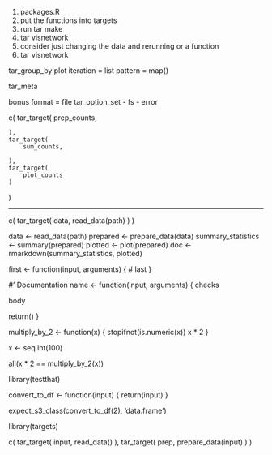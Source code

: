 1. packages.R
1. put the functions into targets
1. run tar make
1. tar visnetwork
1. consider just changing the data and rerunning or a function 
1. tar visnetwork





tar_group_by
plot
iteration = list
pattern = map()


tar_meta




bonus
format = file
tar_option_set
- fs 
- error






c(
    tar_target(
        prep_counts,

    ),
    tar_target(
        sum_counts,
        
    ),
    tar_target(
        plot_counts
    )

)

-----------------------------------------------------------
c(
  tar_target(
    data,
    read_data(path)
  )
)



data <- read_data(path)
prepared <- prepare_data(data)
summary_statistics <- summary(prepared)
plotted <- plot(prepared)
doc <- rmarkdown(summary_statistics, plotted)



first <- function(input, arguments) {
  # last
}


#' Documentation
name <- function(input, arguments) {
  checks


  body


  return()
}





multiply_by_2 <- function(x) {
  stopifnot(is.numeric(x))
  x * 2
}

x <- seq.int(100)

all(x * 2 == multiply_by_2(x))




library(testthat)

convert_to_df <- function(input) {
  return(input)
}

expect_s3_class(convert_to_df(2), 'data.frame')












library(targets)



c(
  tar_target(
    input,
    read_data()
  ),
  tar_target(
    prep,
    prepare_data(input)
  )
)